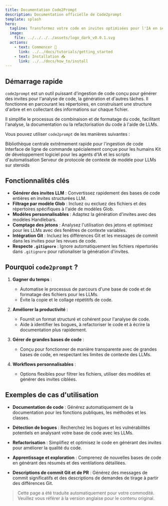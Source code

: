 ```yaml
---
title: Documentation Code2Prompt
description: Documentation officielle de Code2prompt
template: splash
hero:
  tagline: Transformez votre code en invites optimisées pour l'IA en secondes
  image:
    file: ../../../../assets/logo_dark_v0.0.1.svg
  actions:
    - text: Commencer 🚀
      link: ../../docs/tutorials/getting_started
    - text: Installation 📥
      link: ../../docs/how_to/install
---
```



## Démarrage rapide

<LinkCard title="Commencer 🚀" href="../../docs/tutorials/getting_started" />
<LinkCard title="Installation 📥" href="../../docs/how_to/install" />
<LinkCard
  title="Apprendre le filtrage 🔍"
  href="../../docs/tutorials/learn_filters"
/>
<LinkCard
  title="Apprendre la mise en page 📝"
  href="../../docs/tutorials/learn_templates"
/>
<LinkCard title="Vision 🔮" href="../../docs/vision" />

`code2prompt` est un outil puissant d'ingestion de code conçu pour générer des invites pour l'analyse de code, la génération et d'autres tâches. Il fonctionne en parcourant les répertoires, en construisant une structure d'arbre et en collectant des informations sur chaque fichier.

Il simplifie le processus de combinaison et de formatage du code, facilitant l'analyse, la documentation ou la refactorisation du code à l'aide de LLMs.

Vous pouvez utiliser `code2prompt` de les manières suivantes :

<CardGrid>
  <Card title="Coeur" icon="seti:rust">
    Bibliothèque centrale extrêmement rapide pour l'ingestion de code
  </Card>
  <Card title="CLI" icon="seti:powershell">
    Interface de ligne de commande spécialement conçue pour les humains
  </Card>
  <Card title="SDK" icon="seti:python">
    Kit de développement logiciel pour les agents d'IA et les scripts
    d'automatisation
  </Card>
  <Card title="MCP" icon="seti:folder">
    Serveur de protocole de contexte de modèle pour LLMs sur steroids
  </Card>
</CardGrid>

## Fonctionnalités clés

- **Générer des invites LLM** : Convertissez rapidement des bases de code entières en invites structurées LLM.
- **Filtrage par modèle Glob** : Incluez ou excluez des fichiers et des répertoires spécifiques à l'aide de modèles Glob.
- **Modèles personnalisables** : Adaptez la génération d'invites avec des modèles Handlebars.
- **Comptage des jetons** : Analysez l'utilisation des jetons et optimisez pour les LLMs avec des fenêtres de contexte variables.
- **Intégration Git** : Incluez les différences Git et les messages de commit dans les invites pour les revues de code.
- **Respecte `.gitignore`** : Ignore automatiquement les fichiers répertoriés dans `.gitignore` pour rationaliser la génération d'invites.

## Pourquoi `code2prompt` ?

1. **Gagner du temps** :

   - Automatise le processus de parcours d'une base de code et de formatage des fichiers pour les LLMs.
   - Évite la copie et le collage répétitifs de code.

2. **Améliorer la productivité** :

   - Fournit un format structuré et cohérent pour l'analyse de code.
   - Aide à identifier les bogues, à refactoriser le code et à écrire la documentation plus rapidement.

3. **Gérer de grandes bases de code** :

   - Conçu pour fonctionner de manière transparente avec de grandes bases de code, en respectant les limites de contexte des LLMs.

4. **Workflows personnalisables** :
   - Options flexibles pour filtrer les fichiers, utiliser des modèles et générer des invites ciblées.

## Exemples de cas d'utilisation

- **Documentation de code** :
  Générez automatiquement de la documentation pour les fonctions publiques, les méthodes et les classes.

- **Détection de bogues** :
  Recherchez les bogues et les vulnérabilités potentiels en analysant votre base de code avec les LLMs.

- **Refactorisation** :
  Simplifiez et optimisez le code en générant des invites pour améliorer la qualité du code.

- **Apprentissage et exploration** :
  Comprenez de nouvelles bases de code en générant des résumés et des ventilations détaillées.

- **Descriptions de commit Git et de PR** :
  Générez des messages de commit significatifs et des descriptions de demandes de tirage à partir des différences Git.

> Cette page a été traduite automatiquement pour votre commodité. Veuillez vous référer à la version anglaise pour le contenu original.
